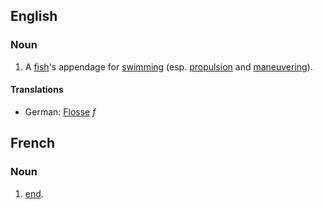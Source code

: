 == English ==
=== Noun ===

# A [[fish]]'s appendage for [[swim]]ming (esp. [[propulsion]] and [[maneuver]]ing).

==== Translations ====

* German: [[Flosse]] ''f''

== French ==
=== Noun ===

# [[end]].